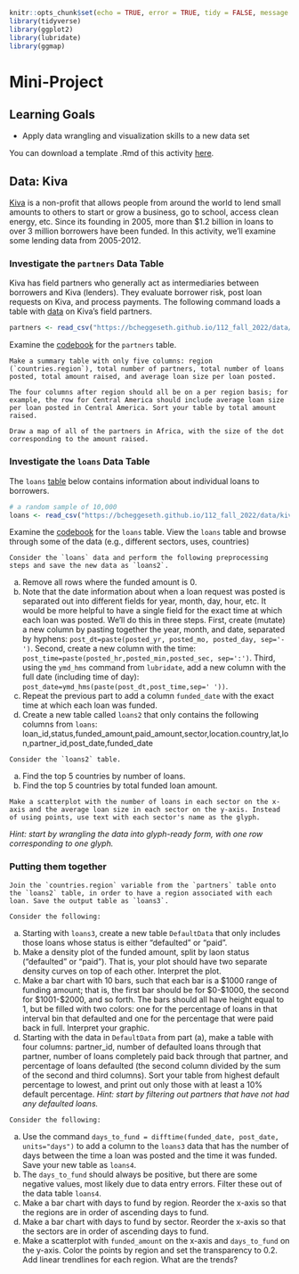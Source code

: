 ```r
knitr::opts_chunk$set(echo = TRUE, error = TRUE, tidy = FALSE, message = FALSE, cache.extra = packageVersion("tufte"))
library(tidyverse)
library(ggplot2)
library(lubridate)
library(ggmap)
```

# Mini-Project

## Learning Goals {-}

- Apply data wrangling and visualization skills to a new data set


You can download a template .Rmd of this activity [here](template_rmd/11-Mini_Project_Assign.Rmd).


## Data: Kiva {-}

[Kiva](https://www.kiva.org/) is a non-profit that allows people from around the world to lend small amounts to others to start or grow a business, go to school, access clean energy, etc. Since its founding in 2005, more than $1.2 billion in loans to over 3 million borrowers have been funded. In this activity, we'll examine some lending data from 2005-2012. 

### Investigate the `partners` Data Table {-}

Kiva has field partners who generally act as intermediaries between borrowers and Kiva (lenders). They evaluate borrower risk, post loan requests on Kiva, and process payments. The following command loads a table with [data](data/kiva_partners2.csv) on Kiva's field partners.


```r
partners <- read_csv("https://bcheggeseth.github.io/112_fall_2022/data/kiva_partners2.csv")
```


Examine the [codebook](data/kiva_partners_vars.xlsx) for the `partners` table.   



```exercise
Make a summary table with only five columns: region (`countries.region`), total number of partners, total number of loans posted, total amount raised, and average loan size per loan posted. 

The four columns after region should all be on a per region basis; for example, the row for Central America should include average loan size per loan posted in Central America. Sort your table by total amount raised.

```

```exercise
Draw a map of all of the partners in Africa, with the size of the dot corresponding to the amount raised.   

```

### Investigate the `loans` Data Table {-}

The `loans` [table](data/kiva_loans_small.csv) below contains information about individual loans to borrowers.


```r
# a random sample of 10,000
loans <- read_csv("https://bcheggeseth.github.io/112_fall_2022/data/kiva_loans_small.csv")
```


Examine the [codebook](data/kiva_loans_vars.xlsx) for the `loans` table. View the `loans` table and browse through some of the data (e.g., different sectors, uses, countries)


```exercise
Consider the `loans` data and perform the following preprocessing steps and save the new data as `loans2`.
```

a. Remove all rows where the funded amount is 0.   
b. Note that the date information about when a loan request was posted is separated out into different fields for year, month, day, hour, etc. It would be more helpful to have a single field for the exact time at which each loan was posted. We'll do this in three steps. First, create (mutate) a new column by pasting together the year, month, and date, separated by hyphens: `post_dt=paste(posted_yr, posted_mo, posted_day, sep='-')`. Second, create a new column with the time: `post_time=paste(posted_hr,posted_min,posted_sec, sep=':')`. Third, using the `ymd_hms` command from `lubridate`, add a new column with the full date (including time of day):  
`post_date=ymd_hms(paste(post_dt,post_time,sep=' '))`.   
c. Repeat the previous part to add a column `funded_date` with the exact time at which each loan was funded.   
d. Create a new table called `loans2` that only contains the following columns from `loans`: loan_id,status,funded_amount,paid_amount,sector,location.country,lat,lon,partner_id,post_date,funded_date   



```exercise
Consider the `loans2` table. 
```

a. Find the top 5 countries by number of loans.    
b. Find the top 5 countries by total funded loan amount.   



```exercise
Make a scatterplot with the number of loans in each sector on the x-axis and the average loan size in each sector on the y-axis. Instead of using points, use text with each sector's name as the glyph.
```

*Hint: start by wrangling the data into glyph-ready form, with one row corresponding to one glyph.*   


### Putting them together {-}

```exercise
Join the `countries.region` variable from the `partners` table onto the `loans2` table, in order to have a region associated with each loan. Save the output table as `loans3`.  

```

```exercise
Consider the following:
```

a. Starting with `loans3`, create a new table `DefaultData` that only includes those loans whose status is either "defaulted" or "paid".   
b. Make a density plot of the funded amount, split by laon status ("defaulted" or "paid"). That is, your plot should have two separate density curves on top of each other. Interpret the plot.   
c. Make a bar chart with 10 bars, such that each bar is a $1000 range of funding amount; that is, the first bar should be for $0-$1000, the second for $1001-$2000, and so forth. The bars should all have height equal to 1, but be filled with two colors: one for the percentage of loans in that interval bin that defaulted and one for the percentage that were paid back in full. Interpret your graphic.     
d. Starting with the data in `DefaultData` from part (a), make a table with four columns: partner_id, number of defaulted loans through that partner, number of loans completely paid back through that partner, and percentage of loans defaulted (the second column divided by the sum of the second and third columns). Sort your table from highest default percentage to lowest, and print out only those with at least a 10% default percentage. *Hint: start by filtering out partners that have not had any defaulted loans.*   


```exercise
Consider the following:
```

a. Use the command `days_to_fund = difftime(funded_date, post_date, units="days")` to add a column to the `loans3` data that has the number of days between the time a loan was posted and the time it was funded. Save your new table as `loans4`.      
b. The `days_to_fund` should always be positive, but there are some negative values, most likely due to data entry errors. Filter these out of the data table `loans4`.   
c. Make a bar chart with days to fund by region. Reorder the x-axis so that the regions are in order of ascending days to fund.   
d. Make a bar chart with days to fund by sector. Reorder the x-axis so that the sectors are in order of ascending days to fund.   
e. Make a scatterplot with `funded_amount` on the x-axis and `days_to_fund` on the y-axis. Color the points by region and set the transparency to 0.2. Add linear trendlines for each region. What are the trends? 

